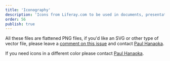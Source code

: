 ```yaml
---
title: 'Iconography'
description: 'Icons from Liferay.com to be used in documents, presentations, etc'
order: 56
publish: true
---
```



All these files are flattened PNG files, if you'd like an SVG or other type of vector file, please leave a [comment on this issue](https://github.com/liferay-design/liferay.design/issues/158) and contact [Paul Hanaoka](mailto:paul.hanaoka@liferay.com).

If you need icons in a different color please contact [Paul Hanaoka](mailto:paul.hanaoka@liferay.com).

<br />
<br />

<Grid variant='smallCards' >
	<CardAsset
		title="Browse PNG Icons"
		preview="/images/resources/icons-card.png"
		cta="Open in Google Drive"
		link="https://drive.google.com/drive/folders/1ftrGhm8R3h-uGSTUB-hQ9TjcxAMXffI0?usp=sharing"
	/>
	<CardAsset
		title="Browse SVG Icons"
		preview="/images/resources/icons-card.png"
		cta="Open in Google Drive"
		link="https://drive.google.com/drive/folders/1Pm-Hsx5TTVM0TOb8RPhkIzPylrK-kXBs?usp=sharing"
	/>
</Grid>
